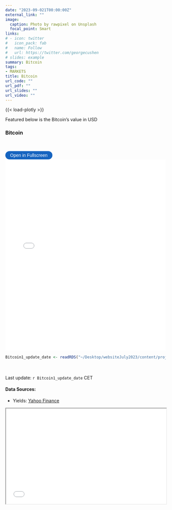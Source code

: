 ```yaml
---
date: "2023-09-021T00:00:00Z"
external_link: ""
image: 
  caption: Photo by rawpixel on Unsplash
  focal_point: Smart
links:
# - icon: twitter
#   icon_pack: fab
#   name: Follow
#   url: https://twitter.com/georgecushen
# slides: example
summary: Bitcoin
tags:
- MARKETS
title: Bitcoin
url_code: ""
url_pdf: ""
url_slides: ""
url_video: ""
---
```

{{< load-plotly >}}

Featured below is the Bitcoin's value in USD

### Bitcoin
<br> 

<button onclick="toggleFullscreen('iframe1')" style="font-size: 14px; padding: 5px 15px; border: none; border-radius: 20px; background-color: #1664c0; color: white; cursor: pointer; transition: background-color 0.3s;" onmouseover="this.style.backgroundColor='#0056b3'" onmouseout="this.style.backgroundColor='#007BFF'">Open in Fullscreen</button>
<iframe id="iframe1" src="Bitcoin1.html" width="100%" height="600px" frameborder="0"> </iframe>

```r
Bitcoin1_update_date <- readRDS("~/Desktop/websiteJuly2023/content/project/Bitcoin/Bitcoin1_update_date.rds")
``` 

<br> <br> 
Last update: `r Bitcoin1_update_date` CET

#### Data Sources: 
* Yields: [Yahoo Finance](https://finance.yahoo.com/quote/BTC-USD?p=BTC-USD&.tsrc=fin-srch)



<iframe src="pretty_table_btc.html" width="100%" height="300"></iframe>

